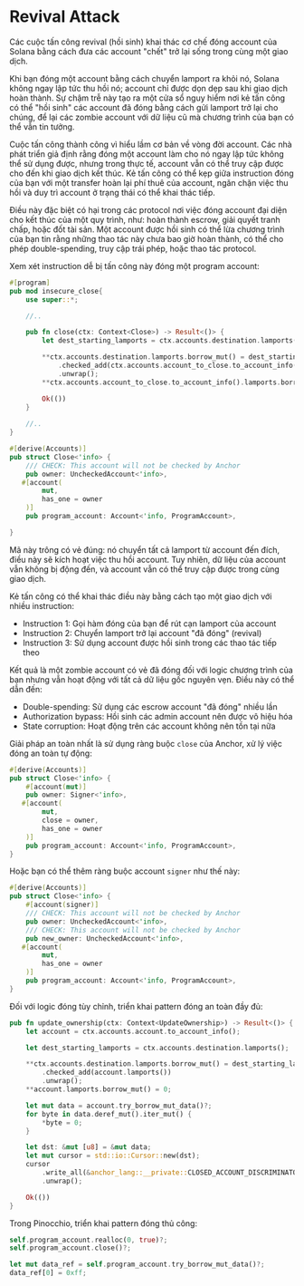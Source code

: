
# Revival Attack

Các cuộc tấn công revival (hồi sinh) khai thác cơ chế đóng account của Solana bằng cách đưa các account "chết" trở lại sống trong cùng một giao dịch.

Khi bạn đóng một account bằng cách chuyển lamport ra khỏi nó, Solana không ngay lập tức thu hồi nó; account chỉ được dọn dẹp sau khi giao dịch hoàn thành. Sự chậm trễ này tạo ra một cửa sổ nguy hiểm nơi kẻ tấn công có thể "hồi sinh" các account đã đóng bằng cách gửi lamport trở lại cho chúng, để lại các zombie account với dữ liệu cũ mà chương trình của bạn có thể vẫn tin tưởng.

Cuộc tấn công thành công vì hiểu lầm cơ bản về vòng đời account. Các nhà phát triển giả định rằng đóng một account làm cho nó ngay lập tức không thể sử dụng được, nhưng trong thực tế, account vẫn có thể truy cập được cho đến khi giao dịch kết thúc. Kẻ tấn công có thể kẹp giữa instruction đóng của bạn với một transfer hoàn lại phí thuê của account, ngăn chặn việc thu hồi và duy trì account ở trạng thái có thể khai thác tiếp.

Điều này đặc biệt có hại trong các protocol nơi việc đóng account đại diện cho kết thúc của một quy trình, như: hoàn thành escrow, giải quyết tranh chấp, hoặc đốt tài sản. Một account được hồi sinh có thể lừa chương trình của bạn tin rằng những thao tác này chưa bao giờ hoàn thành, có thể cho phép double-spending, truy cập trái phép, hoặc thao tác protocol.

<ArticleSection name="Anchor" id="anchor" level="h2" />

Xem xét instruction dễ bị tấn công này đóng một program account:

```rust
#[program]
pub mod insecure_close{
    use super::*;

    //..

    pub fn close(ctx: Context<Close>) -> Result<()> {
        let dest_starting_lamports = ctx.accounts.destination.lamports();

        **ctx.accounts.destination.lamports.borrow_mut() = dest_starting_lamports
            .checked_add(ctx.accounts.account_to_close.to_account_info().lamports())
            .unwrap();
        **ctx.accounts.account_to_close.to_account_info().lamports.borrow_mut() = 0;

        Ok(())
    }
        
    //..
}

#[derive(Accounts)]
pub struct Close<'info> {
    /// CHECK: This account will not be checked by Anchor
    pub owner: UncheckedAccount<'info>,
   #[account(
        mut,
        has_one = owner
    )]
    pub program_account: Account<'info, ProgramAccount>,

}
```

Mã này trông có vẻ đúng: nó chuyển tất cả lamport từ account đến đích, điều này sẽ kích hoạt việc thu hồi account. Tuy nhiên, dữ liệu của account vẫn không bị động đến, và account vẫn có thể truy cập được trong cùng giao dịch.

Kẻ tấn công có thể khai thác điều này bằng cách tạo một giao dịch với nhiều instruction:
- Instruction 1: Gọi hàm đóng của bạn để rút cạn lamport của account
- Instruction 2: Chuyển lamport trở lại account "đã đóng" (revival)
- Instruction 3: Sử dụng account được hồi sinh trong các thao tác tiếp theo

Kết quả là một zombie account có vẻ đã đóng đối với logic chương trình của bạn nhưng vẫn hoạt động với tất cả dữ liệu gốc nguyên vẹn. Điều này có thể dẫn đến:
- Double-spending: Sử dụng các escrow account "đã đóng" nhiều lần
- Authorization bypass: Hồi sinh các admin account nên được vô hiệu hóa
- State corruption: Hoạt động trên các account không nên tồn tại nữa

Giải pháp an toàn nhất là sử dụng ràng buộc `close` của Anchor, xử lý việc đóng an toàn tự động:

```rust
#[derive(Accounts)]
pub struct Close<'info> {
    #[account(mut)]
    pub owner: Signer<'info>,
   #[account(
        mut,
        close = owner,
        has_one = owner
    )]
    pub program_account: Account<'info, ProgramAccount>,
}
```

Hoặc bạn có thể thêm ràng buộc account `signer` như thế này:

```rust
#[derive(Accounts)]
pub struct Close<'info> {
    #[account(signer)]
    /// CHECK: This account will not be checked by Anchor
    pub owner: UncheckedAccount<'info>,
    /// CHECK: This account will not be checked by Anchor
    pub new_owner: UncheckedAccount<'info>,
   #[account(
        mut,
        has_one = owner
    )]
    pub program_account: Account<'info, ProgramAccount>,
}
```

Đối với logic đóng tùy chỉnh, triển khai pattern đóng an toàn đầy đủ:

```rust
pub fn update_ownership(ctx: Context<UpdateOwnership>) -> Result<()> {
    let account = ctx.accounts.account.to_account_info();

    let dest_starting_lamports = ctx.accounts.destination.lamports();

    **ctx.accounts.destination.lamports.borrow_mut() = dest_starting_lamports
        .checked_add(account.lamports())
        .unwrap();
    **account.lamports.borrow_mut() = 0;

    let mut data = account.try_borrow_mut_data()?;
    for byte in data.deref_mut().iter_mut() {
        *byte = 0;
    }

    let dst: &mut [u8] = &mut data;
    let mut cursor = std::io::Cursor::new(dst);
    cursor
        .write_all(&anchor_lang::__private::CLOSED_ACCOUNT_DISCRIMINATOR)
        .unwrap();

    Ok(())
}
```

<ArticleSection name="Pinocchio" id="pinocchio" level="h2" />

Trong Pinocchio, triển khai pattern đóng thủ công:

```rust
self.program_account.realloc(0, true)?;
self.program_account.close()?;

let mut data_ref = self.program_account.try_borrow_mut_data()?;
data_ref[0] = 0xff;
```

